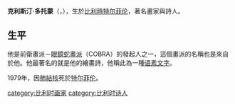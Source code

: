 {{Unreferenced|time=2020-05-09T01:15:39+00:00}}
'''克利斯汀·多托蒙'''（{{lang|en|Christian Dotremont}}，{{bd|1922年|12月12日|1979年|8月20日|catIdx=Dotremont, Christian}}），生於[[比利時|比利時]][[特尔菲伦|特尔菲伦]]，著名畫家與詩人。
==生平==
他是前衛畫派－[[眼鏡蛇畫派|眼鏡蛇畫派]]（COBRA）的發起人之一，這個畫派的名稱也是來自於他。他最著名的就是他的繪畫詩，他稱此為一種[[语素文字|语素文字]]。

1979年，因[[肺結核|肺結核]]死於[[特尔菲伦|特尔菲伦]]。

{{Authority control}}
{{DEFAULTSORT:Dotremont, Christian}}
{{Belgium-bio-stub}}
[[category:比利时画家|category:比利时画家]]
[[category:比利时诗人|category:比利时诗人]]